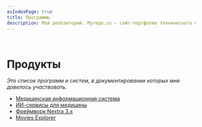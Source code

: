 ```yaml
---
asIndexPage: true
title: Программы
description: Мой репозиторий. Myrepo.ru – сайт-портфолио технического писателя
---
```


<br />

# Продукты
*Это список программ и систем, в документировании которых мне довелось участвовать.*

- [Медицинская информационная система](/portfolio/programs/razrabotka-meditsinskoy-infosistemy.mdx)
- [ИИ-сервисы для медицины](/portfolio/programs/razrabotka-ii-servisov.mdx)
- [Фреймворк Nextra 3.x](/portfolio/programs/nextra/about-nextra.mdx)
- [Movies Explorer](/portfolio/programs/movies-explorer)